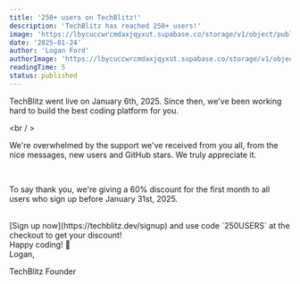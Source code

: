 ```yaml
---
title: '250+ users on TechBlitz!'
description: 'TechBlitz has reached 250+ users!'
image: 'https://lbycuccwrcmdaxjqyxut.supabase.co/storage/v1/object/public/marketing-images/250-users-banner.png'
date: '2025-01-24'
author: 'Logan Ford'
authorImage: 'https://lbycuccwrcmdaxjqyxut.supabase.co/storage/v1/object/public/user-profile-pictures/3a57d7e8-8b80-483b-93d0-70fe1f06b0c0/logo.png?u=1l5im5h5n6e5'
readingTime: 5
status: published
---
```


TechBlitz went live on January 6th, 2025. Since then, we've been working hard to build the best coding platform for you.

<br /   >

We're overwhelmed by the support we've received from you all, from the nice messages, new users and GitHub stars. We truly appreciate it. 

<br />

To say thank you, we're giving a 60% discount for the first month to all users who sign up before January 31st, 2025.

<br />
[Sign up now](https://techblitz.dev/signup) and use code `250USERS` at the checkout to get your discount!

<br />
Happy coding! 🚀

<br />
Logan,

TechBlitz Founder

